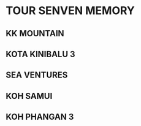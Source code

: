 # TOUR SENVEN MEMORY

## KK MOUNTAIN

## KOTA KINIBALU 3

## SEA VENTURES

## KOH SAMUI

## KOH PHANGAN 3

